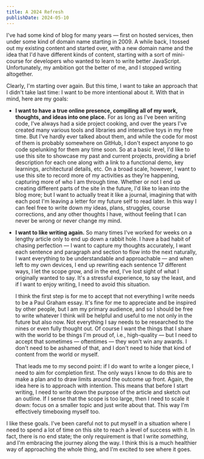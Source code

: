 ```yaml
---
title: A 2024 Refresh
publishDate: 2024-05-10
---
```


I've had some kind of blog for many years — first on hosted services, then under some kind of domain name starting in 2009. A while back, I tossed out my existing content and started over, with a new domain name and the idea that I'd have different kinds of content, starting with a sort of mini-course for developers who wanted to learn to write better JavaScript. Unfortunately, my ambition got the better of me, and I stopped writing altogether.

Clearly, I'm starting over again. But this time, I want to take an approach that I didn't take last time: I want to be more intentional about it. With that in mind, here are my goals:

- **I want to have a true online presence, compiling all of my work, thoughts, and ideas into one place.** For as long as I've been writing code, I've always had a side project cooking, and over the years I've created many various tools and libraries and interactive toys in my free time. But I've hardly ever talked about them, and while the code for most of them is probably somewhere on GitHub, I don't expect anyone to go code spelunking for them any time soon. So at a basic level, I'd like to use this site to showcase my past and current projects, providing a brief description for each one along with a link to a functional demo, key learnings, architectural details, etc. On a broad scale, however, I want to use this site to record more of my activities as they're happening, capturing more of who I am through time. Whether or not I end up creating different parts of the site in the future, I'd like to lean into the blog more; but I want to actually treat it like a journal, imagining that with each post I'm leaving a letter for my future self to read later. In this way I can feel free to write down my ideas, plans, struggles, course corrections, and any other thoughts I have, without feeling that I can never be wrong or never change my mind.

- **I want to like writing again.** So many times I've worked for weeks on a lengthy article only to end up down a rabbit hole. I have a bad habit of chasing perfection — I want to capture my thoughts accurately, I want each sentence and paragraph and section to flow into the next naturally, I want everything to be understandable and approachable — and when left to my own devices, I end up rewriting each sentence 17 different ways, I let the scope grow, and in the end, I've lost sight of what I originally wanted to say. It's a stressful experience, to say the least, and if I want to enjoy writing, I need to avoid this situation.

  I think the first step is for me to accept that not everything I write needs to be a Paul Graham essay. It's fine for me to appreciate and be inspired by other people, but I am my primary audience, and so I should be free to write whatever I think will be helpful and useful to me not only in the future but also now. Not everything I say needs to be researched to the nines or even fully thought out. Of course I want the things that I share with the world to be things I'm proud of, i.e., high-quality — but I need to accept that sometimes — oftentimes — they won't win any awards. I don't need to be ashamed of that, and I don't need to hide that kind of content from the world or myself.

  That leads me to my second point: if I do want to write a longer piece, I need to aim for completion first. The only ways I know to do this are to make a plan and to draw limits around the outcome up front. Again, the idea here is to approach with intention. This means that before I start writing, I need to write down the purpose of the article and sketch out an outline. If I sense that the scope is too large, then I need to scale it down: focus on a smaller topic and just write about that. This way I'm effectively timeboxing myself too.

I like these goals. I've been careful not to put myself in a situation where I need to spend a lot of time on this site to reach a level of success with it. In fact, there is no end state; the only requirement is that I write _something_, and I'm embracing the journey along the way. I think this is a much healthier way of approaching the whole thing, and I'm excited to see where it goes.
